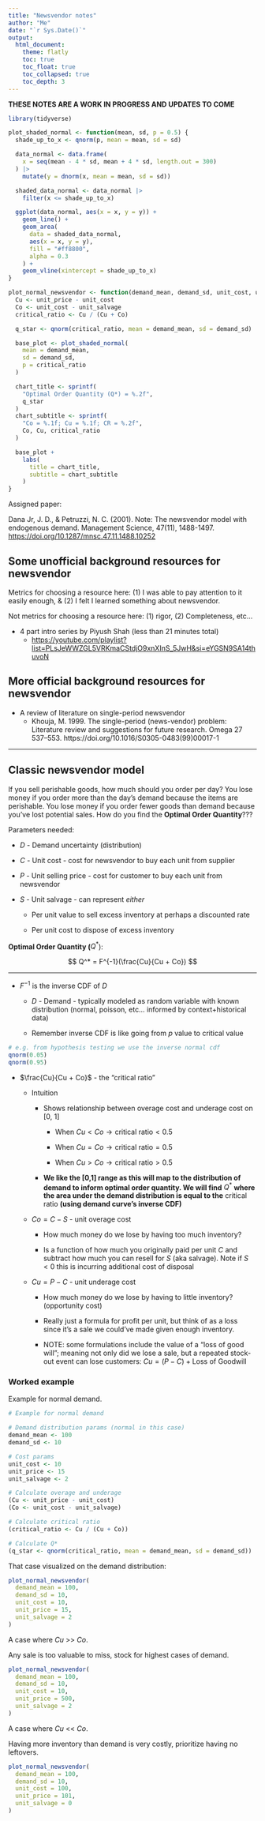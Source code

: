 ```yaml
---
title: "Newsvendor notes"
author: "Me"
date: "`r Sys.Date()`"
output: 
  html_document:
    theme: flatly
    toc: true
    toc_float: true
    toc_collapsed: true
    toc_depth: 3
---
```


**THESE NOTES ARE A WORK IN PROGRESS AND UPDATES TO COME**

```r
library(tidyverse)

plot_shaded_normal <- function(mean, sd, p = 0.5) {
  shade_up_to_x <- qnorm(p, mean = mean, sd = sd)

  data_normal <- data.frame(
    x = seq(mean - 4 * sd, mean + 4 * sd, length.out = 300)
  ) |>
    mutate(y = dnorm(x, mean = mean, sd = sd))

  shaded_data_normal <- data_normal |>
    filter(x <= shade_up_to_x)

  ggplot(data_normal, aes(x = x, y = y)) +
    geom_line() +
    geom_area(
      data = shaded_data_normal,
      aes(x = x, y = y),
      fill = "#ff8800",
      alpha = 0.3
    ) +
    geom_vline(xintercept = shade_up_to_x)
}

plot_normal_newsvendor <- function(demand_mean, demand_sd, unit_cost, unit_price, unit_salvage) {
  Cu <- unit_price - unit_cost
  Co <- unit_cost - unit_salvage
  critical_ratio <- Cu / (Cu + Co)

  q_star <- qnorm(critical_ratio, mean = demand_mean, sd = demand_sd)

  base_plot <- plot_shaded_normal(
    mean = demand_mean,
    sd = demand_sd,
    p = critical_ratio
  )

  chart_title <- sprintf(
    "Optimal Order Quantity (Q*) = %.2f",
    q_star
  )
  chart_subtitle <- sprintf(
    "Co = %.1f; Cu = %.1f; CR = %.2f",
    Co, Cu, critical_ratio
  )

  base_plot +
    labs(
      title = chart_title,
      subtitle = chart_subtitle
    )
}
```

Assigned paper:

Dana Jr, J. D., & Petruzzi, N. C.
(2001).
Note: The newsvendor model with endogenous demand.
Management Science, 47(11), 1488-1497.
<https://doi.org/10.1287/mnsc.47.11.1488.10252>

## Some unofficial background resources for newsvendor

Metrics for choosing a resource here: (1) I was able to pay attention to it easily enough, & (2) I felt I learned something about newsvendor.

Not metrics for choosing a resource here: (1) rigor, (2) Completeness, etc...

-   4 part intro series by Piyush Shah (less than 21 minutes total)
    -   <https://youtube.com/playlist?list=PLsJeWWZGL5VRKmaCStdjO9xnXInS_5JwH&si=eYGSN9SA14thuvoN>

## More official background resources for newsvendor

-   A review of literature on single-period newsvendor
    -   Khouja, M. 1999. The single-period (news-vendor) problem: Literature review and suggestions for future research. Omega 27 537–553. https://doi.org/10.1016/S0305-0483(99)00017-1

------------------------------------------------------------------------

## Classic newsvendor model

If you sell perishable goods, how much should you order per day?
You lose money if you order more than the day's demand because the items are perishable.
You lose money if you order fewer goods than demand because you've lost potential sales.
How do you find the **Optimal Order Quantity**???

Parameters needed:

-   $D$ - Demand uncertainty (distribution)

-   $C$ - Unit cost - cost for newsvendor to buy each unit from supplier

-   $P$ - Unit selling price - cost for customer to buy each unit from newsvendor

-   $S$ - Unit salvage - can represent *either*

    -   Per unit value to sell excess inventory at perhaps a discounted rate

    -   Per unit cost to dispose of excess inventory

**Optimal Order Quantity (**$Q^*$):

$$
Q^* = F^{-1}(\frac{Cu}{Cu + Co})
$$

------------------------------------------------------------------------

-   $F^{-1}$ is the inverse CDF of $D$

    -   $D$ - Demand - typically modeled as random variable with known distribution (normal, poisson, etc... informed by context+historical data)

    -   Remember inverse CDF is like going from $p$ value to $\text{critical value}$

```r
# e.g. from hypothesis testing we use the inverse normal cdf
qnorm(0.05)
qnorm(0.95)
```

-   $\frac{Cu}{Cu + Co}$ - the "critical ratio"

    -   Intuition

        -   Shows relationship between overage cost and underage cost on [0, 1]

            -   When $Cu < Co \to \text{critical ratio} < 0.5$

            -   When $Cu = Co \to \text{critical ratio} = 0.5$

            -   When $Cu > Co \to \text{critical ratio} > 0.5$

        -   **We like the [0,1] range as this will map to the distribution of demand to inform optimal order quantity. We will find** $Q^*$ **where the area under the demand distribution is equal to the** $\text{critical ratio}$ **(using demand curve's inverse CDF)**

    -   $Co = C - S$ - unit overage cost

        -   How much money do we lose by having too much inventory?

        -   Is a function of how much you originally paid per unit $C$ and subtract how much you can resell for $S$ (aka salvage).
            Note if $S < 0$ this is incurring additional cost of disposal

    -   $Cu = P - C$ - unit underage cost

        -   How much money do we lose by having to little inventory?
            (opportunity cost)

        -   Really just a formula for profit per unit, but think of as a loss since it's a sale we could've made given enough inventory.

        -   NOTE: some formulations include the value of a "loss of good will"; meaning not only did we lose a sale, but a repeated stock-out event can lose customers: $Cu = (P-C) + \text{Loss of Goodwill}$

### Worked example

Example for normal demand.

```r
# Example for normal demand

# Demand distribution params (normal in this case)
demand_mean <- 100
demand_sd <- 10

# Cost params
unit_cost <- 10
unit_price <- 15
unit_salvage <- 2
```

```r
# Calculate overage and underage
(Cu <- unit_price - unit_cost)
(Co <- unit_cost - unit_salvage)
```

```r
# Calculate critical ratio
(critical_ratio <- Cu / (Cu + Co))
```

```r
# Calculate Q*
(q_star <- qnorm(critical_ratio, mean = demand_mean, sd = demand_sd))
```

That case visualized on the demand distribution:

```r
plot_normal_newsvendor(
  demand_mean = 100,
  demand_sd = 10,
  unit_cost = 10,
  unit_price = 15,
  unit_salvage = 2
)
```

A case where $Cu$ >> $Co$.  

Any sale is too valuable to miss, stock for highest cases of demand.

```r
plot_normal_newsvendor(
  demand_mean = 100,
  demand_sd = 10,
  unit_cost = 10,
  unit_price = 500,
  unit_salvage = 2
)
```

A case where $Cu$ << $Co$.  

Having more inventory than demand is very costly, prioritize having no leftovers.

```r
plot_normal_newsvendor(
  demand_mean = 100,
  demand_sd = 10,
  unit_cost = 100,
  unit_price = 101,
  unit_salvage = 0
)
```

